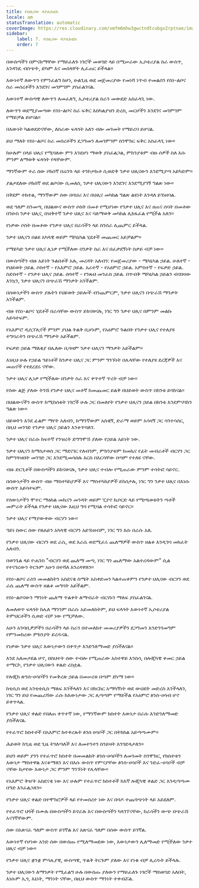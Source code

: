 ```yaml
---
title: የህሊናው ዳያሌክቲክ
locale: am
statusTranslation: automatic
coverImage: https://res.cloudinary.com/xmfm6mhw3gwctndtcubgx2rptnae/image/upload/v1741354419/small_cover_la_gran_rebelion_28716e29d2.webp
sidebar:
    label: 7. የህሊናው ዳያሌክቲክ
    order: 7
---
```

በውስጣችን በምናከማቸው የማይፈለጉ ነገሮች መወገድ ላይ በሚሠራው ኢሶቴሪያል ስራ ውስጥ, አንዳንዴ ብስጭት, ድካም እና መሰላቸት ሊፈጠር ይችላል።

እውነተኛ ለውጥን የምንፈልግ ከሆነ, ሁልጊዜ ወደ መጀመሪያው የመነሻ ነጥብ ተመልሰን የስነ-ልቦና ስራ መሰረቶችን እንደገና መገምገም ያስፈልገናል.

እውነተኛ ውስጣዊ ለውጥን ለመፈለግ, ኢሶቴሪያል ስራን መውደድ አስፈላጊ ነው.

ለውጥን ወደሚያመጣው የስነ-ልቦና ስራ ፍቅር እስካልያዝን ድረስ, መርሆችን እንደገና መገምገም የማይቻል ይሆናል።

በእውነት ካልወደድናቸው, ለስራው ፍላጎት አለን ብሎ መገመት የማይረባ ይሆናል.

ይህ ማለት የስነ-ልቦና ስራ መሰረቶችን ደጋግመን ለመገምገም ስንሞክር ፍቅር አስፈላጊ ነው።

ከሁሉም በላይ ህሊና የሚባለው ምን እንደሆነ ማወቅ ያስፈልጋል, ምክንያቱም ብዙ ሰዎች ስለ እሱ ምንም ለማወቅ ፍላጎት የላቸውም.

ማንኛውም ተራ ሰው ቦክሰኛ በሬንጉ ላይ ተንኮታኩቶ ሲወድቅ ንቃተ ህሊናውን እንደሚያጣ አይካድም።

ያልታደለው ቦክሰኛ ወደ ልቦናው ሲመለስ, ንቃተ ህሊናውን እንደገና እንደሚያገኝ ግልጽ ነው።

በቅደም ተከተል, ማንኛውም ሰው በባህሪ እና በህሊና መካከል ግልጽ ልዩነት እንዳለ ይገነዘባል.

ወደ ዓለም ስንመጣ, በህልውና ውስጥ ሶስት በመቶ የሚሆነው የንቃተ ህሊና እና ዘጠና ሰባት በመቶው በንዑስ ንቃተ ህሊና, በዝቅተኛ ንቃተ ህሊና እና ባለማወቅ መካከል ሊከፋፈል የሚችል አለን።

የነቃው ሶስት በመቶው የንቃተ ህሊና በራሳችን ላይ ስንሰራ ሊጨምር ይችላል.

ንቃተ ህሊናን በልዩ አካላዊ ወይም ሜካኒካል ሂደቶች መጨመር አይቻልም።

የማይካድ ንቃተ ህሊና ሊነቃ የሚችለው በንቃት ስራ እና በፈቃደኝነት ስቃይ ብቻ ነው።

በውስጣችን ብዙ አይነት ጉልበቶች አሉ, መረዳት አለብን: የመጀመሪያው - ሜካኒካል ኃይል. ሁለተኛ - የህይወት ኃይል. ሶስተኛ - የአእምሮ ኃይል. አራተኛ - የአዕምሮ ኃይል. አምስተኛ - የፍቃድ ኃይል. ስድስተኛ - የንቃተ ህሊና ኃይል. ሰባተኛ - የንጹህ መንፈስ ኃይል. በጥብቅ ሜካኒካል ኃይልን ብናበዛው እንኳን, ንቃተ ህሊናን በጭራሽ ማንቃት አንችልም.

በሰውነታችን ውስጥ ያሉትን የህይወት ኃይሎች ብንጨምርም, ንቃተ ህሊናን በጭራሽ ማንቃት አንችልም.

ብዙ የስነ-ልቦና ሂደቶች በራሳቸው ውስጥ ይከናወናሉ, ነገር ግን ንቃተ ህሊና በምንም መልኩ አይሳተፍም.

የአእምሮ ዲሲፕሊኖች ምንም ያህል ትልቅ ቢሆኑም, የአዕምሮ ጉልበት የንቃተ ህሊና የተለያዩ ተግባራትን በጭራሽ ማንቃት አይችልም.

የፍቃድ ኃይል ማለቂያ በሌለው ቢባዛም ንቃተ ህሊናን ማንቃት አይችልም።

እነዚህ ሁሉ የኃይል ዓይነቶች ከንቃተ ህሊና ጋር ምንም ግንኙነት በሌላቸው የተለያዩ ደረጃዎች እና መጠኖች የተደረደሩ ናቸው.

ንቃተ ህሊና ሊነቃ የሚችለው በንቃት ስራ እና ቀጥተኛ ጥረት ብቻ ነው።

የሰው ልጅ ያለው ትንሽ የንቃተ ህሊና መቶኛ ከመጨመር ይልቅ በህይወት ውስጥ በከንቱ ይባክናል።

በህልውናችን ውስጥ ከሚከሰቱት ነገሮች ሁሉ ጋር በመለየት የንቃተ ህሊናን ኃይል በከንቱ እንደምናባክን ግልጽ ነው።

ህይወትን እንደ ፊልም ማየት አለብን, ከማንኛውም አስቂኝ, ድራማ ወይም አሳዛኝ ጋር ሳንተሳሰር, በዚህ መንገድ የንቃተ ህሊና ኃይልን እንቆጥባለን.

ንቃተ ህሊና በራሱ ከፍተኛ የንዝረት ድግግሞሽ ያለው የኃይል አይነት ነው.

ንቃተ ህሊናን ከማስታወስ ጋር ማደናገር የለብንም, ምክንያቱም ከመኪና የፊት መብራቶች ብርሃን ጋር ከምንጓዝበት መንገድ ጋር እንደሚመሳሰሉ እርስ በእርሳቸው በጣም የተለዩ ናቸው.

ብዙ ድርጊቶች በውስጣችን ይከናወናሉ, ንቃተ ህሊና ተብሎ የሚጠራው ምንም ተሳትፎ ሳይኖር.

በሰውነታችን ውስጥ ብዙ ማስተካከያዎች እና ማስተካከያዎች ይከሰታሉ, ነገር ግን ንቃተ ህሊና በእነሱ ውስጥ አይሳተፍም.

የሰውነታችን ሞተር ማዕከል መኪናን መንዳት ወይም ፒያኖ ኪቦርድ ላይ የሚጫወቱትን ጣቶች መምራት ይችላል የንቃተ ህሊናው እዚህ ግባ የሚባል ተሳትፎ ሳይኖር።

ንቃተ ህሊና የማያውቀው ብርሃን ነው።

ዓይነ ስውር ሰው የፀሐይን አካላዊ ብርሃን አይገነዘብም, ነገር ግን እሱ በራሱ አለ.

የንቃተ ህሊናው ብርሃን ወደ ራሴ, ወደ እራሴ ወደሚፈሩ ጨለማዎች ውስጥ ዘልቆ እንዲገባ መክፈት አለብን.

በወንጌል ላይ ዮሐንስ "ብርሃን ወደ ጨለማ መጣ, ነገር ግን ጨለማው አልተረዳውም" ሲል የተናገረውን ትርጉም አሁን በተሻለ እንረዳዋለን።

የስነ-ልቦና ራስን መመልከትን አስደናቂ ስሜት አስቀድመን ካልተጠቀምን የንቃተ ህሊናው ብርሃን ወደ ራሴ ጨለማ ውስጥ ዘልቆ መግባት አይችልም.

የስነ-ልቦናውን ማንነት ጨለማ ጥልቀት ለማብራት ብርሃኑን ማለፍ ያስፈልገናል.

ለመለወጥ ፍላጎት ከሌለ ማንንም በራሱ አይመለከትም, ይህ ፍላጎት እውነተኛ ኢሶቴሪያል ትምህርቶችን ሲወድ ብቻ ነው የሚቻለው.

አሁን አንባቢዎቻችን በራሳችን ላይ ስራን በተመለከተ መመሪያዎችን ደጋግመን እንድንገመግም የምንመክረው ምክንያት ይረዱናል.

የነቃው ንቃተ ህሊና እውነታውን በቀጥታ እንድንለማመድ ያስችለናል።

እንደ አለመታደል ሆኖ, በስህተት ሰው ተብሎ የሚጠራው አስተዋይ እንስሳ, በሎጂካዊ ቀመር ኃይል ተማርኮ, የንቃተ ህሊናውን ቀልድ ረስቷል.

የሎጂክ ጽንሰ-ሀሳቦችን የመቅረጽ ኃይል በመሠረቱ በጣም ደካማ ነው።

ከቲሲስ ወደ አንቲቴሲስ ማለፍ እንችላለን እና በክርክር አማካኝነት ወደ ውህደት መድረስ እንችላለን, ነገር ግን ይህ የመጨረሻው ራሱ ከእውነታው ጋር ሊጣጣም የማይችል የአዕምሮ ፅንሰ-ሀሳብ ሆኖ ይቀጥላል.

የንቃተ ህሊና ቀልድ የበለጠ ቀጥተኛ ነው, የማንኛውም ክስተት እውነታ በራሱ እንድንለማመድ ያስችለናል.

የተፈጥሮ ክስተቶች በአእምሮ ከተቀረጹት ፅንሰ ሀሳቦች ጋር በትክክል አይጣጣሙም።

ሕይወት ከጊዜ ወደ ጊዜ ትገለጣለች እና ለመተንተን ስንይዛት እንገድላታለን።

ይህን ወይም ያንን የተፈጥሮ ክስተት በመመልከት ፅንሰ-ሀሳቦችን ለመገመት ስንሞክር, የክስተቱን እውነታ ማስተዋል እናቆማለን እና በእሱ ውስጥ የምናያቸው ፅንሰ-ሀሳቦች እና ንድፈ-ሀሳቦች ብቻ ናቸው ከታየው እውነታ ጋር ምንም ግንኙነት የሌላቸው።

የአእምሮ ቅዠት አስደናቂ ነው እና ሁሉም የተፈጥሮ ክስተቶች ከእኛ ሎጂካዊ ቀልድ ጋር እንዲጣጣሙ በግድ እንፈልጋለን።

የንቃተ ህሊና ቀልድ በተሞክሮዎች ላይ የተመሰረተ ነው እና በባዶ ተጨባጭነት ላይ አይደለም.

የተፈጥሮ ህጎች በሙሉ በውስጣችን ይኖራሉ እና በውስጣችን ካላገኘናቸው, ከራሳችን ውጭ በጭራሽ አናገኛቸውም.

ሰው በአጽናፈ ዓለም ውስጥ ይገኛል እና አጽናፈ ዓለም በሰው ውስጥ ይገኛል.

እውነተኛ የሆነው አንድ ሰው በውስጡ የሚለማመደው ነው, እውነታውን ሊለማመድ የሚችለው ንቃተ ህሊና ብቻ ነው።

የንቃተ ህሊና ቋንቋ ምሳሌያዊ, ውስጣዊ, ጥልቅ ትርጉም ያለው እና የነቁ ብቻ ሊረዱት ይችላሉ.

ንቃተ ህሊናውን ለማንቃት የሚፈልግ ሁሉ በውስጡ ያለውን የማይፈለጉ ነገሮች ማስወገድ አለበት, እነሱም ኢጎ, እኔነት, ማንነት ናቸው, በዚህ ውስጥ ማንነት ተቀብሯል.
